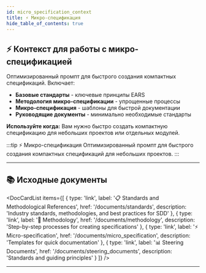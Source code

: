 ```yaml
---
id: micro_specification_context
title: ⚡ Микро-спецификация
hide_table_of_contents: true
---
```


## ⚡ Контекст для работы с микро-спецификацией

Оптимизированный промпт для быстрого создания компактных спецификаций. Включает:

- **Базовые стандарты** - ключевые принципы EARS
- **Методология микро-спецификации** - упрощенные процессы
- **Микро-спецификация** - шаблоны для быстрой документации
- **Руководящие документы** - минимально необходимые стандарты

**Используйте когда:** Вам нужно быстро создать компактную спецификацию для небольших проектов или отдельных модулей.

:::tip ⚡ Микро-спецификация
Оптимизированный промпт для быстрого создания компактных спецификаций для небольших проектов.
:::

---

## 📚 Исходные документы


<DocCardList items={[
  { type: 'link', label: '📋 Standards and Methodological References', href: '/documents/standards', description: 'Industry standards, methodologies, and best practices for SDD' },
  { type: 'link', label: '🔧 Methodology', href: '/documents/methodology', description: 'Step-by-step processes for creating specifications' },
  { type: 'link', label: '⚡ Micro-specification', href: '/documents/micro_specification', description: 'Templates for quick documentation' },
  { type: 'link', label: '📊 Steering Documents', href: '/documents/steering_documents', description: 'Standards and guiding principles' }
]} />

---


<CopyButton/>


<StandardsDoc />

<MethodologyDoc />

<MicroSpecificationDoc />

<SteeringDocumentsDoc />

